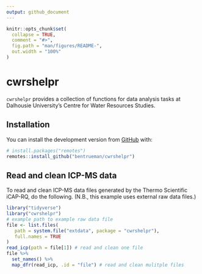 ```yaml
---
output: github_document
---
```


<!-- README.md is generated from README.Rmd. Please edit that file -->

```r
knitr::opts_chunk$set(
  collapse = TRUE,
  comment = "#>",
  fig.path = "man/figures/README-",
  out.width = "100%"
) 
```

# cwrshelpr

<!-- badges: start -->
<!-- badges: end -->

`cwrshelpr` provides a collection of functions for data analysis tasks at Dalhousie University's Centre for Water Resources Studies.

## Installation

You can install the development version from [GitHub](https://github.com/) with:

``` r
# install.packages("remotes")
remotes::install_github("bentrueman/cwrshelpr")
```
## Read and clean ICP-MS data

To read and clean ICP-MS data files generated by the Thermo Scientific iCAP-RQ, do the following. (N.B., this example uses external raw data files.)

```r
library("tidyverse")
library("cwrshelpr")
# example path to example raw data file
file <- list.files(
   path = system.file("extdata", package = "cwrshelpr"),
   full.names = TRUE
)
read_icp(path = file[1]) # read and clean one file
file %>% 
  set_names() %>% 
  map_dfr(read_icp, .id = "file") # read and clean mulitple files

```

